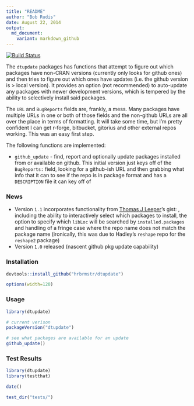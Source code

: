 ```yaml
---
title: "README"
author: "Bob Rudis"
date: August 22, 2014
output:
  md_document:
    variant: markdown_github
---
```


[![Build Status](https://travis-ci.org/hrbrmstr/dtupdate.png)](https://travis-ci.org/hrbrmstr/dtupdate)

The `dtupdate` packages has functions that attempt to figure out which packages have non-CRAN versions (currently only looks for github ones) and then tries to figure out which ones have updates (i.e. the github version is > local version). It provides an option (not recommended) to auto-update any packages with newer development versions, which is tempered by the ability to selectively install said packages.

The `URL` and `BugReports` fields are, frankly, a mess. Many packages have multiple URLs in one or both of those fields and the non-github URLs are all over the place in terms of formatting. It will take some time, but I'm pretty confident I can get r-forge, bitbucket, gitorius and other external repos working. This was an easy first step.

The following functions are implemented:

- `github_update` - find, report and optionally update packages installed from or available on github. This initial version just keys off of the `BugReports:` field, looking for a github-ish URL and then grabbing what info that it can to see if the repo is in package format and has a `DESCRIPTION` file it can key off of

### News

- Version `1.1` incorporates functionality from [Thomas J Leeper](http://twitter.com/thosjleeper)'s \code{#spiffy} gist: \url{https://gist.github.com/leeper/9123584}, including the ability to interactively select which packages to install, the option to specify which `libLoc` will be searched by `installed.packages` and handling of a fringe case where the repo name does not match the package name (ironically, this was due to Hadley's `reshape` repo for the `reshape2` package)
- Version `1.0` released (nascent github pkg update capability)

### Installation

```r
devtools::install_github("hrbrmstr/dtupdate")
```

```r
options(width=120)
```

### Usage

```r
library(dtupdate)

# current verison
packageVersion("dtupdate")

# see what packages are available for an update
github_update()

```

### Test Results

```r
library(dtupdate)
library(testthat)

date()

test_dir("tests/")
```

